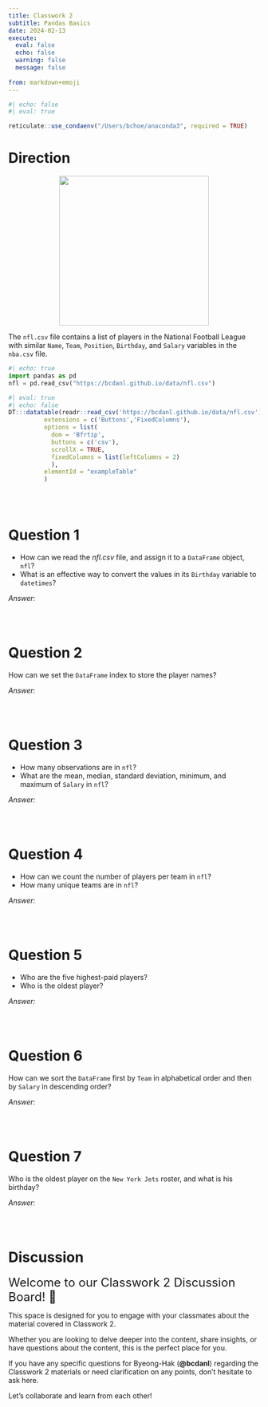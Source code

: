```yaml
---
title: Classwork 2
subtitle: Pandas Basics
date: 2024-02-13
execute: 
  eval: false
  echo: false
  warning: false
  message: false
  
from: markdown+emoji
---
```


```r
#| echo: false
#| eval: true

reticulate::use_condaenv("/Users/bchoe/anaconda3", required = TRUE)
```

# Direction


<p align="center">
  <img src="https://bcdanl.github.io/lec_figs/nfl.png" width="300px">
</p>


The `nfl.csv` file contains a list of players in the National Football League with similar `Name`, `Team`, `Position`, `Birthday`, and `Salary` variables in the `nba.csv` file. 



```python
#| echo: true
import pandas as pd
nfl = pd.read_csv("https://bcdanl.github.io/data/nfl.csv")
```

<!-- <div style="position: relative;"> -->
<!--   <button onclick="scrollTable(-200)" style="position: absolute; z-index: 1000; top: 0; left: 70px; border: 1px solid grey; width: 25px; height: 40px; background-color: #ededed;">←</button> -->
<!--   <button onclick="scrollTable(200)" style="position: absolute; z-index: 1000; top: 0; left: 95px; border: 1px solid grey; width: 25px; height: 40px; background-color: #ededed;">→</button> -->
<!-- </div> -->


<script>
function scrollTable(offset) {
  // Ensure we're targeting the scroll body of the DataTable specifically
  var scrollBody = $('#exampleTable .dataTables_scrollBody');
  
  // Check if the scrollBody is found
  console.log(scrollBody.length); // For debugging, should be 1 if found
  
  scrollBody.animate({
    scrollLeft: '+=' + offset
  }, 'fast');
}
</script>


```r
#| eval: true
#| echo: false
DT:::datatable(readr::read_csv('https://bcdanl.github.io/data/nfl.csv'), 
          extensions = c('Buttons','FixedColumns'),
          options = list(
            dom = 'Bfrtip',
            buttons = c('csv'),
            scrollX = TRUE,
            fixedColumns = list(leftColumns = 2)
            ), 
          elementId = "exampleTable"
          )
```

<br><br>

# Question 1
- How can we read the *nfl.csv* file, and assign it to a `DataFrame` object, `nfl`? 
- What is an effective way to convert the values in its `Birthday` variable to `datetimes`?

*Answer:*
```python

```

<br>

# Question 2

How can we set the `DataFrame` index to store the player names?

*Answer:*
```python

```

<br>


# Question 3
- How many observations are in `nfl`?
- What are the mean, median, standard deviation, minimum, and maximum of `Salary` in `nfl`?

*Answer:*
```python

```

<br>

# Question 4
- How can we count the number of players per team in `nfl`?
- How many unique teams are in `nfl`?

*Answer:*
```python

```

<br>

# Question 5
- Who are the five highest-paid players?
- Who is the oldest player?

*Answer:*
```python

```

<br>

# Question 6
How can we sort the `DataFrame` first by `Team` in alphabetical order and then by `Salary` in descending order?

*Answer:*
```python

```

<br>


# Question 7
Who is the oldest player on the `New York Jets` roster, and what is his birthday?

*Answer:*
```python

```

<br>


# Discussion

<font size = "5">Welcome to our Classwork 2 Discussion Board! 👋 </font>


This space is designed for you to engage with your classmates about the material covered in Classwork 2.

Whether you are looking to delve deeper into the content, share insights, or have questions about the content, this is the perfect place for you.

If you have any specific questions for Byeong-Hak (**@bcdanl**) regarding the Classwork 2 materials or need clarification on any points, don't hesitate to ask here. 

Let's collaborate and learn from each other!



